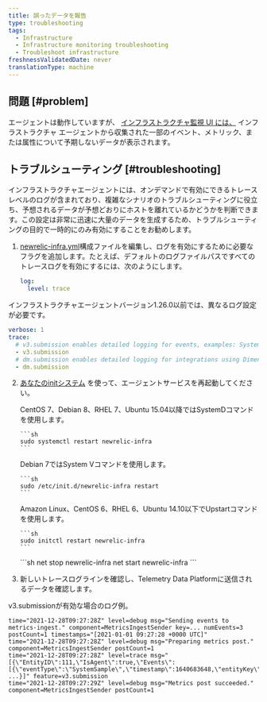 ```yaml
---
title: 誤ったデータを報告
type: troubleshooting
tags:
  - Infrastructure
  - Infrastructure monitoring troubleshooting
  - Troubleshoot infrastructure
freshnessValidatedDate: never
translationType: machine
---
```


## 問題 [#problem]

エージェントは動作していますが、 [インフラストラクチャ監視 UI には、](/docs/infrastructure/infrastructure-ui-pages/infra-hosts-ui-page) インフラストラクチャ エージェントから収集された一部のイベント、メトリック、または属性について予期しないデータが表示されます。

## トラブルシューティング [#troubleshooting]

インフラストラクチャエージェントには、オンデマンドで有効にできるトレースレベルのログが含まれており、複雑なシナリオのトラブルシューティングに役立ち、予想されるデータが予想どおりにホストを離れているかどうかを判断できます。この設定は非常に迅速に大量のデータを生成するため、トラブルシューティングの目的で一時的にのみ有効にすることをお勧めします。

1. [newrelic-infra.yml](/docs/infrastructure/install-infrastructure-agent/configuration/infrastructure-agent-configuration-settings/#logging-variables)構成ファイルを編集し、ログを有効にするために必要なフラグを追加します。たとえば、デフォルトのログファイルパスですべてのトレースログを有効にするには、次のようにします。

   ```yml
   log:
     level: trace
   ```

インフラストラクチャエージェントバージョン1.26.0以前では、異なるログ設定が必要です。

```yml
verbose: 1
trace: 
  # v3.submission enables detailed logging for events, examples: SystemSample, NetworkSample, etc.
  - v3.submission
  # dm.submission enables detailed logging for integrations using Dimensional Metric format. 
  - dm.submission
```

2. [あなたのinitシステム](/docs/infrastructure/new-relic-infrastructure/configuration/start-stop-restart-check-infrastructure-agent-status#init-system) を使って、エージェントサービスを再起動してください。

   <CollapserGroup>
     <Collapser id="systemd-verify-status" title="SystemDでエージェントを再起動する">
       CentOS 7、Debian 8、RHEL 7、Ubuntu 15.04以降ではSystemDコマンドを使用します。

       ```sh
       sudo systemctl restart newrelic-infra
       ```
     </Collapser>

     <Collapser id="systemv-verify-status" title="System Vでエージェントを再起動する">
       Debian 7ではSystem Vコマンドを使用します。

       ```sh
       sudo /etc/init.d/newrelic-infra restart
       ```
     </Collapser>

     <Collapser id="upstart-verify-status" title="アップスタートでエージェントを再起動">
       Amazon Linux、CentOS 6、RHEL 6、Ubuntu 14.10以下でUpstartコマンドを使用します。

       ```sh
       sudo initctl restart newrelic-infra
       ```
     </Collapser>

     <Collapser id="windows-verify-status" title="Windowsでエージェントを再起動する">
       ```sh
       net stop newrelic-infra
       net start newrelic-infra
       ```
     </Collapser>
   </CollapserGroup>

3. 新しいトレースログラインを確認し、Telemetry Data Platformに送信されるデータを確認します。

v3.submissionが有効な場合のログ例。

```log
time="2021-12-28T09:27:28Z" level=debug msg="Sending events to metrics-ingest." component=MetricsIngestSender key=... numEvents=3 postCount=1 timestamps="[2021-01-01 09:27:28 +0000 UTC]"
time="2021-12-28T09:27:28Z" level=debug msg="Preparing metrics post." component=MetricsIngestSender postCount=1
time="2021-12-28T09:27:28Z" level=trace msg="[{\"EntityID\":111,\"IsAgent\":true,\"Events\":[{\"eventType\":\"SystemSample\",\"timestamp\":1640683648,\"entityKey\":\"...\",\"cpuPercent\":0.2004008016032026, ...}]" feature=v3.submission
time="2021-12-28T09:27:29Z" level=debug msg="Metrics post succeeded." component=MetricsIngestSender postCount=1
```